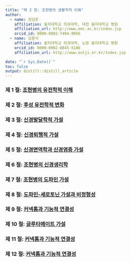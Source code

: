 ```yaml
---
title: "제 2 장: 조현병의 생물학적 이해"
author:
  - name: 정성훈
    affiliation: 을지대학교 의과대학, 대전 을지대학교 병원
    affiliation_url: http://www.emc.ac.kr/index.jsp
    orcid_id: 0000-0002-7404-9056
  - name: 김용식
    affiliation: 을지대학교 의과대학, 노원 을지대학교 병원
    orcid_id: 0000-0002-8845-5186
    affiliation_url: http://www.eulji.or.kr/index.jsp

date: "`r Sys.Date()`"
toc: false
output: distill::distill_article
---
```


### 제 1 절: [조현병의 유전학적 이해](article-02-01.html)

### 제 2 절: [후성 유전학적 변화](article-02-02.html)

### 제 3 절: [신경발달학적 가설](article-02-03.html)

### 제 4 절: [신경퇴행적 가설](article-02-04.html)

### 제 5 절: [신경면역학과 신경염증 가설](article-02-05.html)

### 제 6 절: [조현병의 신경생리학](article-02-06.html)

### 제 7 절: [조현병의 도파민 가설](article-02-07.html)

### 제 8 절: [도파민-세로토닌 가설과 비정형성](article-02-08.html)

### 제 9 절: [커넥톰과 기능적 연결성](article-02-09.html)

### 제 10 절: [글루타메이트 가설](article-02-10.html)

### 제 11 절: [커넥톰과 기능적 연결성](article-02-09.html)

### 제 12 절: [커넥톰과 기능적 연결성](article-02-09.html)

